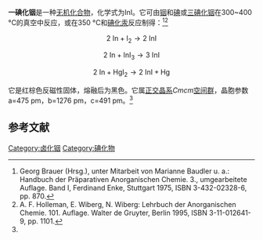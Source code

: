 {{Chembox
| Name = 
| NameEn = Indium(I) iodide<br>Indium monoiodide
| ImageFile = InI.png
|  ImageSize = 100px
|  ImageAlt = 
| IUPACName = 
| OtherNames = 碘化铟(I)
| Section1 = {{Chembox Identifiers
|   CASNo = 13966-94-4
|   CASNo_Ref = {{cascite}}
|   PubChem =  6336605  
| PubChem1=71311153
|   SMILES = [In]I }}
| Section2 = {{Chembox Properties
|   Formula = InI
|   MolarMass = 241.72
|   Appearance = 
|   Density = 5.32 g·cm<sup>−3</sup>
|   MeltingPt = {{convert|365|C|K}}
|   BoilingPt = 
|   Solubility =  }}
| Section3 = {{Chembox Hazards
|   MainHazards = 
|   FlashPt = 
|   Autoignition =  }}
}}
'''一碘化铟'''是一种[[无机化合物|无机化合物]]，化学式为InI。它可由[[铟|铟]]和[[碘|碘]]或[[碘化铟|三碘化铟]]在300~400 °C的真空中反应，或在350 °C和[[碘化汞|碘化汞]]反应制得：<ref name=Georg>Georg Brauer (Hrsg.), unter Mitarbeit von Marianne Baudler u. a.: Handbuch der Präparativen Anorganischen Chemie. 3., umgearbeitete Auflage. Band I, Ferdinand Enke, Stuttgart 1975, ISBN 3-432-02328-6, pp. 870.</ref><ref>A. F. Holleman, E. Wiberg, N. Wiberg: Lehrbuch der Anorganischen Chemie. 101. Auflage. Walter de Gruyter, Berlin 1995, ISBN 3-11-012641-9, pp. 1101.</ref>
:<math>\mathrm{2 \ In + I_2 \longrightarrow 2 \ InI}</math>
:<math>\mathrm{2 \ In + InI_3 \longrightarrow 3 \ InI}</math>
:<math>\mathrm{2 \ In + HgI_2 \longrightarrow 2 \ InI + Hg}</math>

它是红棕色反磁性固体，熔融后为黑色。它属[[正交晶系|正交晶系]]''Cmcm''[[空间群|空间群]]，晶胞参数a=475 pm，b=1276 pm，c=491 pm。<ref name=Georg />

==参考文献==
{{reflist}}

{{铟化合物}}
{{碘化物}}

[[Category:卤化铟|Category:卤化铟]]
[[Category:碘化物|Category:碘化物]]